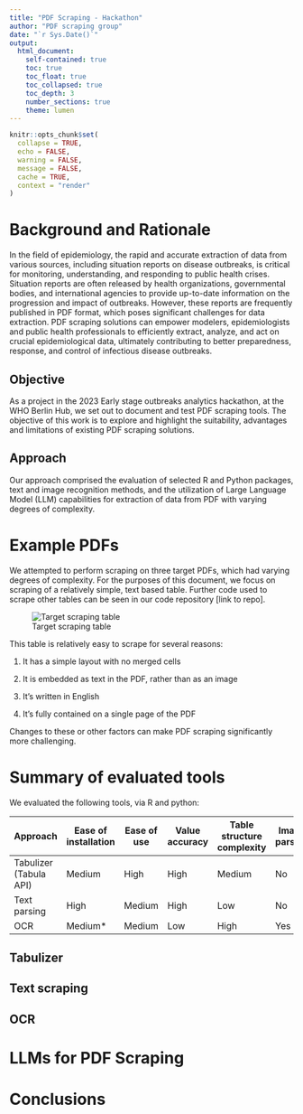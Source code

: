```yaml
---
title: "PDF Scraping - Hackathon"
author: "PDF scraping group"
date: "`r Sys.Date()`"
output:
  html_document:
    self-contained: true
    toc: true
    toc_float: true
    toc_collapsed: true
    toc_depth: 3
    number_sections: true
    theme: lumen
---
```


```r

knitr::opts_chunk$set(
  collapse = TRUE,
  echo = FALSE,
  warning = FALSE,
  message = FALSE,
  cache = TRUE,
  context = "render"
)


```




# Background and Rationale

In the field of epidemiology, the rapid and accurate extraction of data from various sources, including situation reports on disease outbreaks, is critical for monitoring, understanding, and responding to public health crises. Situation reports are often released by health organizations, governmental bodies, and international agencies to provide up-to-date information on the progression and impact of outbreaks. However, these reports are frequently published in PDF format, which poses significant challenges for data extraction. PDF scraping solutions can empower modelers, epidemiologists and public health professionals to efficiently extract, analyze, and act on crucial epidemiological data, ultimately contributing to better preparedness, response, and control of infectious disease outbreaks.

## Objective

As a project in the 2023 Early stage outbreaks analytics hackathon, at the WHO Berlin Hub, we set out to document and test PDF scraping tools. The objective of this work is to explore and highlight the suitability, advantages and limitations of existing PDF scraping solutions. 


## Approach

Our approach comprised the evaluation of selected R and Python packages, text and image recognition methods, and the utilization of Large Language Model (LLM) capabilities for extraction of data from PDF with varying degrees of complexity.


# Example PDFs

We attempted to perform scraping on three target PDFs, which had varying degrees of complexity. For the purposes of this document, we focus on scraping of a relatively simple, text based table. Further code used to scrape other tables can be seen in our code repository [link to repo].


![Target scraping table](img/table1.png)

This table is relatively easy to scrape for several reasons:

1. It has a simple layout with no merged cells

2. It is embedded as text in the PDF, rather than as an image

3. It's written in English

4. It's fully contained on a single page of the PDF

Changes to these or other factors can make PDF scraping significantly more challenging. 


# Summary of evaluated tools

We evaluated the following tools, via R and python:


| Approach               | Ease of installation | Ease of use | Value accuracy | Table structure complexity | Image parsing |
|------------------------|----------------------|-------------|----------------|----------------------------|---------------|
| Tabulizer (Tabula API) | Medium               | High        | High           | Medium                     | No            |
| Text parsing           | High                 | Medium      | High           | Low                        | No            |
| OCR                    | Medium*              | Medium      | Low            | High                       | Yes           |




## Tabulizer

## Text scraping

## OCR

# LLMs for PDF Scraping


# Conclusions


